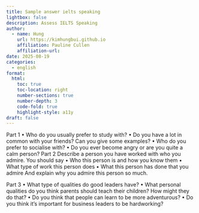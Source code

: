 ```yaml
---
title: Sample answer ielts speaking
lightbox: false
description: Assess IELTS Speaking
author:
  - name: Hung
    url: https://kimhungbui.github.io
    affiliation: Pauline Cullen
    affiliation-url: 
date: 2025-08-19
categories:
  - english
format:
  html:
    toc: true
    toc-location: right
    number-sections: true
    number-depth: 3
    code-fold: true
    highlight-style: a11y
draft: false
---
```

Part 1 
• Who do you usually prefer to study with? • Do you have a lot in common with your friends? Can you give some examples? • Who do you prefer to socialise with? • Do you ever become angry or are you quite a calm person? 
Part 2 Describe a person you have worked with who you admire. You should say • Who this person is and how you know them • What type of work this person does • What this person has done that you admire And explain why you admire this person so much. 

Part 3 • What type of qualities do good leaders have? • What personal qualities do you think parents should teach their children? How might they do that? • Do you think that people can learn to be more adventurous? • Do you think it's important for business leaders to be hardworking?